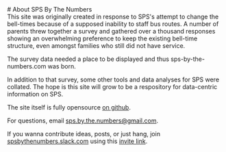 
<main className={styles.main}>
<div className="p-4">

<div className={styles.title}>
# About SPS By The Numbers
</div>

<div className={styles.card}>
This site was originally created in response to SPS's attempt to change the
bell-times because of a supposed inability to staff bus routes. A number
of parents threw together a survey and gathered over a thousand responses
showing an overwhelming preference to keep the existing bell-time structure,
even amongst families who still did not have service.

The survey data needed a place to be displayed and thus sps-by-the-numbers.com
was born.

In addition to that survey, some other tools and data analyses for SPS were
collated. The hope is this site will grow to be a respository for data-centric
information on SPS.

The site itself is fully opensource [on github](https://github.com/awong-dev/sps-by-the-numbers).

For questions, email <a href="mailto:sps.by.the.numbers@gmail.com">sps.by.the.numbers@gmail.com</a>.

If you wanna contribute ideas, posts, or just hang, join <a href="spsbythenumbers.slack.com
">spsbythenumbers.slack.com</a> using this <a href="https://join.slack.com/t/spsbythenumbers/shared_invite/zt-18zrdd0dh-HloXUNn4zgKR0ML3NeCFKg">invite link</a>.
</div>
</div>
</main>
